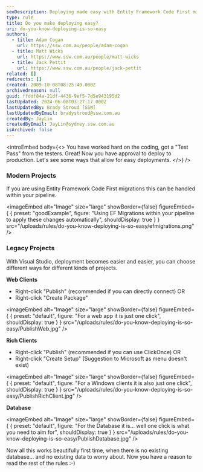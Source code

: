 ```yaml
---
seoDescription: Deploying made easy with Entity Framework Code First migrations and Visual Studio's publishing options for web, rich clients, and databases.
type: rule
title: Do you make deploying easy?
uri: do-you-know-deploying-is-so-easy
authors:
  - title: Adam Cogan
    url: https://ssw.com.au/people/adam-cogan
  - title: Matt Wicks
    url: https://www.ssw.com.au/people/matt-wicks
  - title: Jack Pettit
    url: https://www.ssw.com.au/people/jack-pettit
related: []
redirects: []
created: 2009-10-08T08:25:49.000Z
archivedreason: null
guid: ffddf84a-21df-4436-9ef5-7d5e943195d2
lastUpdated: 2024-06-08T03:27:17.000Z
lastUpdatedBy: Brady Stroud [SSW]
lastUpdatedByEmail: bradystroud@ssw.com.au
createdBy: JayLin
createdByEmail: JayLin@sydney.ssw.com.au
isArchived: false
---
```


<introEmbed
  body={<>
You have worked hard on the coding, got a "Test Pass" from the testers. Great! Now you have approval to deploy to production. Let's see some ways that allow for easy deployments.
  </>}
/>
### Modern Projects

If you are using Entity Framework Code First migrations this can be handled within your pipeline.

<imageEmbed
  alt="Image"
  size="large"
  showBorder={false}
  figureEmbed={ {
    preset: "goodExample",
    figure: "Using EF Migrations within your pipeline to apply these changes automatically",
    shouldDisplay: true
  } }
  src="/uploads/rules/do-you-know-deploying-is-so-easy/efmigrations.png"
/>

### Legacy Projects

With Visual Studio, deployment becomes easier and easier, you can choose different ways for different kinds of projects.

**Web Clients**

- Right-click "Publish" (recommended if you can directly connect)
  OR
- Right-click "Create Package"


<imageEmbed
  alt="Image"
  size="large"
  showBorder={false}
  figureEmbed={ {
    preset: "default",
    figure: "For a web app it is just one click",
    shouldDisplay: true
  } }
  src="/uploads/rules/do-you-know-deploying-is-so-easy/PublishWeb.jpg"
/>

**Rich Clients**

- Right-click "Publish" (recommended if you can use ClickOnce)
  OR
- Right-click "Create Setup" (Suggestion to Microsoft as menu doesn't exist)


<imageEmbed
  alt="Image"
  size="large"
  showBorder={false}
  figureEmbed={ {
    preset: "default",
    figure: "For a Windows clients it is also just one click",
    shouldDisplay: true
  } }
  src="/uploads/rules/do-you-know-deploying-is-so-easy/PublishRichClient.jpg"
/>

**Database**


<imageEmbed
  alt="Image"
  size="large"
  showBorder={false}
  figureEmbed={ {
    preset: "default",
    figure: "For the Database it is... well one click is what you need to aim for",
    shouldDisplay: true
  } }
  src="/uploads/rules/do-you-know-deploying-is-so-easy/PublishDatabase.jpg"
/>

Now all this works beautifully first time, when there is no existing database... and no existing data to worry about. Now you have a reason to read the rest of the rules :-)
